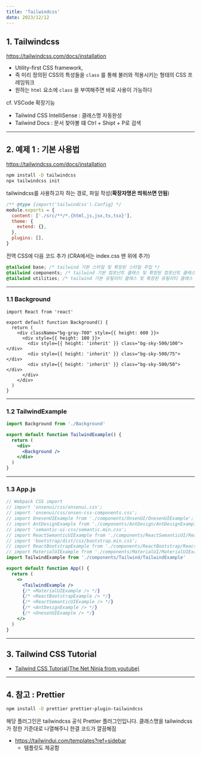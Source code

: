 ```yaml
---
title: 'Tailwindcss'
date: 2023/12/12
---
```


## 1. Tailwindcss

https://tailwindcss.com/docs/installation

- Utility-first CSS framework,
- 즉 미리 정의된 CSS의 특성들을 `class` 를 통해 불러와 적용시키는 형태의 CSS 프레임워크
- 원하는 `html` 요소에 `class` 을 부여해주면 바로 사용이 가능하다

cf. VSCode 확장기능

- Tailwind CSS IntelliSense : 클래스명 자동완성
- Tailwind Docs : 문서 찾아볼 떄 Ctrl + Shipt + P로 검색

---

## 2. 예제 1 : 기본 사용법

https://tailwindcss.com/docs/installation

```sh
npm install -D tailwindcss
npx tailwindcss init
```

tailwindcss를 사용하고자 하는 경로, 파일 작성(**확장자명은 띄워쓰면 안됨**)

```js
/** @type {import('tailwindcss').Config} */
module.exports = {
  content: ['./src/**/*.{html,js,jsx,ts,tsx}'],
  theme: {
    extend: {},
  },
  plugins: [],
}
```

전역 CSS에 다음 코드 추가 (CRA에서는 index.css 맨 위에 추가)

```css
@tailwind base; /* tailwind 기본 스타일 및 확장된 스타일 주입 */
@tailwind components; /* tailwind 기본 컴포넌트 클래스 및 확장된 컴포넌트 클래스 주입 */
@tailwind utilities; /* tailwind 기본 유틸리티 클래스 및 확장된 유틸리티 클래스 주입 */
```

---

### 1.1 Background

```tsx
import React from 'react'

export default function Background() {
  return (
    <div className="bg-gray-700" style={{ height: 600 }}>
      <div style={{ height: 100 }}>
        <div style={{ height: 'inherit' }} class="bg-sky-500/100"></div>
        <div style={{ height: 'inherit' }} class="bg-sky-500/75"></div>
        <div style={{ height: 'inherit' }} class="bg-sky-500/50"></div>
      </div>
    </div>
  )
}
```

---

### 1.2 TailwindExample

```jsx
import Background from './Background'

export default function TailwindExample() {
  return (
    <div>
      <Background />
    </div>
  )
}
```

---

### 1.3 App.js

```jsx
// Webpack CSS import
// import 'onsenui/css/onsenui.css';
// import 'onsenui/css/onsen-css-components.css';
// import OnesenUIExample from './components/OnsenUI/OnesenUIExample';
// import AntDesignExample from './components/AntDesign/AntDesignExample';
// import 'semantic-ui-css/semantic.min.css';
// import ReactSemanticUIExample from './components/ReactSemanticUI/ReactSemanticUIExample';
// import 'bootstrap/dist/css/bootstrap.min.css';
// import ReactBootstrapExample from './components/ReactBootstrap/ReactBootstrapExample';
// import MaterialUIExample from './components/MaterialUI/MaterialUIExample';
import TailwindExample from './components/Tailwind/TailwindExample'

export default function App() {
  return (
    <>
      <TailwindExample />
      {/* <MaterialUIExample /> */}
      {/* <ReactBootstrapExample /> */}
      {/* <ReactSemanticUIExample /> */}
      {/* <AntDesignExample /> */}
      {/* <OnesenUIExample /> */}
    </>
  )
}
```

---

## 3. Tailwind CSS Tutorial

- [Tailwind CSS Tutorial(The Net Ninja from youtube)](https://www.youtube.com/watch?v=bxmDnn7lrnk&list=PL4cUxeGkcC9gpXORlEHjc5bgnIi5HEGhw)

---

## 4. 참고 : Prettier

```sh
npm install -D prettier prettier-plugin-tailwindcss
```

해당 플러그인은 tailwindcss 공식 Prettier 플러그인입니다.
클래스명을 tailwindcss가 정한 기준대로 나열해주니 한결 코드가 깔끔해짐

- https://tailwindui.com/templates?ref=sidebar
  - 템플릿도 제공함
